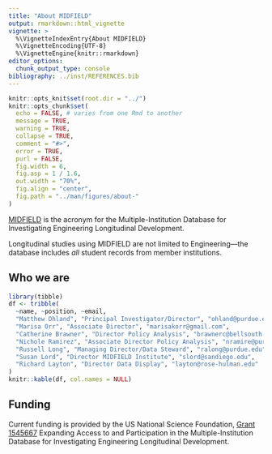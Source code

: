 ```yaml
---
title: "About MIDFIELD"
output: rmarkdown::html_vignette
vignette: >
  %\VignetteIndexEntry{About MIDFIELD}
  %\VignetteEncoding{UTF-8}
  %\VignetteEngine{knitr::rmarkdown}
editor_options: 
  chunk_output_type: console
bibliography: ../inst/REFERENCES.bib
---
```


```r
knitr::opts_knit$set(root.dir = "../")
knitr::opts_chunk$set(
  echo = FALSE, # varies from one Rmd to another
  message = TRUE,
  warning = TRUE,
  collapse = TRUE,
  comment = "#>",
  error = TRUE,
  purl = FALSE,
  fig.width = 6,
  fig.asp = 1 / 1.6,
  out.width = "70%",
  fig.align = "center",
  fig.path = "../man/figures/about-"
)
```

<a href="https://engineering.purdue.edu/MIDFIELD" target="blank">MIDFIELD</a> is the acronym for the Multiple-Institution Database for Investigating Engineering Longitudinal Development. 

Longitudinal studies using MIDFIELD are not limited to Engineering---the database includes *all* student records from member institutions.


## Who we are

```r
library(tibble)
df <- tribble(
  ~name, ~position, ~email,
  "Matthew Ohland", "Principal Investigator/Director", "ohland@purdue.edu",
  "Marisa Orr", "Associate Director", "marisakorr@gmail.com",
  "Catherine Brawner", "Director Policy Analysis", "brawnerc@bellsouth.net",
  "Nichole Ramirez", "Associate Director Policy Analysis", "nramire@purdue.edu",
  "Russell Long", "Managing Director/Data Steward", "ralong@purdue.edu",
  "Susan Lord", "Director MIDFIELD Institute", "slord@sandiego.edu",
  "Richard Layton", "Director Data Display", "layton@rose-hulman.edu"
)
knitr::kable(df, col.names = NULL)
```
 
 
 
## Funding

Current funding is provided by the US National Science Foundation, [Grant 1545667](https://www.nsf.gov/awardsearch/showAward?AWD_ID=1545667) Expanding Access to and Participation in the Multiple-Institution Database for Investigating Engineering Longitudinal Development.    













